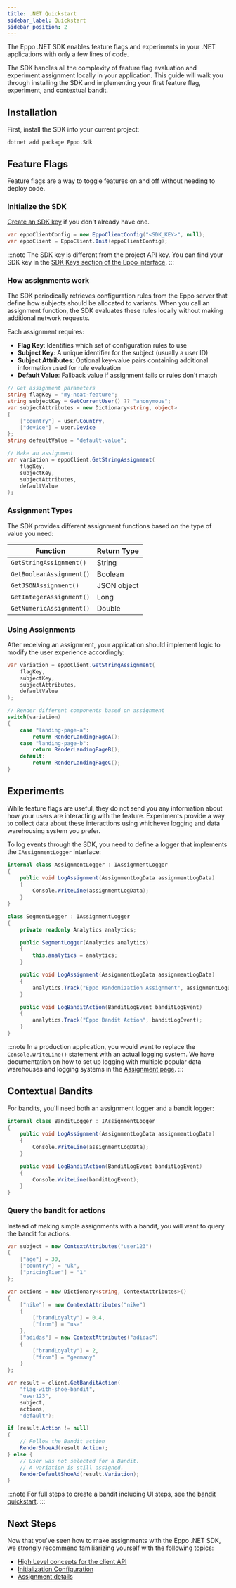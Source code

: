 ```yaml
---
title: .NET Quickstart
sidebar_label: Quickstart
sidebar_position: 2
---
```



The Eppo .NET SDK enables feature flags and experiments in your .NET applications with only a few lines of code.

The SDK handles all the complexity of feature flag evaluation and experiment assignment locally in your application. This guide will walk you through installing the SDK and implementing your first feature flag, experiment, and contextual bandit.

## Installation

First, install the SDK into your current project:

```shell
dotnet add package Eppo.Sdk
```

## Feature Flags
Feature flags are a way to toggle features on and off without needing to deploy code.

### Initialize the SDK

[Create an SDK key](/sdks/sdk-keys) if you don't already have one. 

```csharp
var eppoClientConfig = new EppoClientConfig("<SDK_KEY>", null);
var eppoClient = EppoClient.Init(eppoClientConfig);
```

:::note
The SDK key is different from the project API key. You can find your SDK key in the [SDK Keys section of the Eppo interface](https://eppo.cloud/configuration/environments/keys).
:::

### How assignments work

The SDK periodically retrieves configuration rules from the Eppo server that define how subjects should be allocated to variants. When you call an assignment function, the SDK evaluates these rules locally without making additional network requests.

Each assignment requires:

- **Flag Key**: Identifies which set of configuration rules to use
- **Subject Key**: A unique identifier for the subject (usually a user ID)
- **Subject Attributes**: Optional key-value pairs containing additional information used for rule evaluation
- **Default Value**: Fallback value if assignment fails or rules don't match

```csharp
// Get assignment parameters
string flagKey = "my-neat-feature";
string subjectKey = GetCurrentUser() ?? "anonymous";
var subjectAttributes = new Dictionary<string, object>
{
    ["country"] = user.Country,
    ["device"] = user.Device
};
string defaultValue = "default-value";

// Make an assignment
var variation = eppoClient.GetStringAssignment(
    flagKey,
    subjectKey,
    subjectAttributes,
    defaultValue
);
```

### Assignment Types

The SDK provides different assignment functions based on the type of value you need:

| Function | Return Type |
|----------|-------------|
| `GetStringAssignment()` | String |
| `GetBooleanAssignment()` | Boolean |
| `GetJSONAssignment()` | JSON object |
| `GetIntegerAssignment()` | Long |
| `GetNumericAssignment()` | Double |

### Using Assignments

After receiving an assignment, your application should implement logic to modify the user experience accordingly:

```csharp
var variation = eppoClient.GetStringAssignment(
    flagKey,
    subjectKey,
    subjectAttributes,
    defaultValue
);

// Render different components based on assignment
switch(variation) 
{
    case "landing-page-a":
        return RenderLandingPageA();
    case "landing-page-b":
        return RenderLandingPageB();
    default:
        return RenderLandingPageC();
}
```

## Experiments

While feature flags are useful, they do not send you any information about how your users are interacting with the feature. Experiments provide a way to collect data about these interactions using whichever logging and data warehousing system you prefer.

To log events through the SDK, you need to define a logger that implements the `IAssignmentLogger` interface:

<Tabs>
<TabItem value="console" label="Console">

```csharp
internal class AssignmentLogger : IAssignmentLogger
{
    public void LogAssignment(AssignmentLogData assignmentLogData)
    {
        Console.WriteLine(assignmentLogData);
    }
}
```

</TabItem>
<TabItem value="segment" label="Segment">

```csharp
class SegmentLogger : IAssignmentLogger
{
    private readonly Analytics analytics;

    public SegmentLogger(Analytics analytics)
    {
        this.analytics = analytics;
    }

    public void LogAssignment(AssignmentLogData assignmentLogData)
    {
        analytics.Track("Eppo Randomization Assignment", assignmentLogData);
    }

    public void LogBanditAction(BanditLogEvent banditLogEvent)
    {
        analytics.Track("Eppo Bandit Action", banditLogEvent);
    }
}
```

</TabItem>
</Tabs>

:::note
In a production application, you would want to replace the `Console.WriteLine()` statement with an actual logging system. We have documentation on how to set up logging with multiple popular data warehouses and logging systems in the [Assignment page](/sdks/server-sdks/dotnet/assignments/#logging-data-to-your-data-warehouse).
:::

## Contextual Bandits

For bandits, you'll need both an assignment logger and a bandit logger:

```csharp
internal class BanditLogger : IAssignmentLogger
{
    public void LogAssignment(AssignmentLogData assignmentLogData)
    {
        Console.WriteLine(assignmentLogData);
    }

    public void LogBanditAction(BanditLogEvent banditLogEvent)
    {
        Console.WriteLine(banditLogEvent);
    }
}
```

### Query the bandit for actions

Instead of making simple assignments with a bandit, you will want to query the bandit for actions. 


```csharp
var subject = new ContextAttributes("user123")
{
    ["age"] = 30,
    ["country"] = "uk",
    ["pricingTier"] = "1"
};

var actions = new Dictionary<string, ContextAttributes>()
{
    ["nike"] = new ContextAttributes("nike")
    {
        ["brandLoyalty"] = 0.4,
        ["from"] = "usa"
    },
    ["adidas"] = new ContextAttributes("adidas")
    {
        ["brandLoyalty"] = 2,
        ["from"] = "germany"
    }
};

var result = client.GetBanditAction(
    "flag-with-shoe-bandit",
    "user123",
    subject,
    actions,
    "default");

if (result.Action != null)
{
    // Follow the Bandit action
    RenderShoeAd(result.Action);
} else {
    // User was not selected for a Bandit.
    // A variation is still assigned.
    RenderDefaultShoeAd(result.Variation);
}
```

:::note
For full steps to create a bandit including UI steps, see the [bandit quickstart](/bandit-quickstart).
:::

## Next Steps

Now that you've seen how to make assignments with the Eppo .NET SDK, we strongly recommend familiarizing yourself with the following topics:

- [High Level concepts for the client API](/sdks/server-sdks)
- [Initialization Configuration](/sdks/server-sdks/dotnet/initialization)
- [Assignment details](/sdks/server-sdks/dotnet/assignments)
